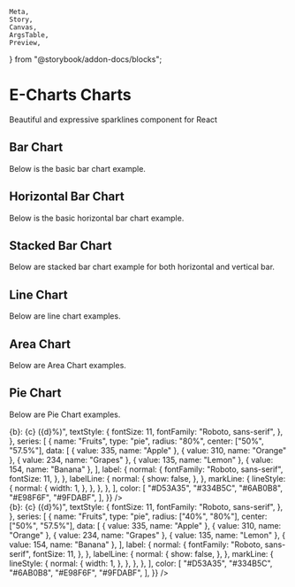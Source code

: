     Meta,
    Story,
    Canvas,
    ArgsTable,
    Preview,
} from "@storybook/addon-docs/blocks";

<Meta title="Charts/E-Charts Charts" />

# E-Charts Charts

<p class="sbdocs-desc">
    Beautiful and expressive sparklines component for React
</p>

## Bar Chart

Below is the basic bar chart example.

<Preview withToolbar>
    <Story name="Bar Chart">
        <div className="row">
            <div className="col-lg">
                <div className="p-5 border border-geyser">
                    <EChart
                        option={{
                            grid: {
                                top: "6",
                                right: "0",
                                bottom: "17",
                                left: "25",
                            },
                            xAxis: {
                                data: ["2006", "2008", "2010", "2012", "2014"],
                                axisLine: {
                                    lineStyle: {
                                        color: "#ccc",
                                    },
                                },
                                axisLabel: {
                                    fontSize: 10,
                                    color: "#666",
                                },
                            },
                            yAxis: {
                                splitLine: {
                                    lineStyle: {
                                        color: "#ddd",
                                    },
                                },
                                axisLine: {
                                    lineStyle: {
                                        color: "#ccc",
                                    },
                                },
                                axisLabel: {
                                    fontSize: 10,
                                    color: "#666",
                                },
                            },
                            series: [
                                {
                                    name: "Oranges",
                                    type: "bar",
                                    data: [20, 20, 36, 12, 15],
                                },
                                {
                                    name: "Apples",
                                    type: "bar",
                                    data: [8, 5, 25, 10, 10],
                                },
                            ],
                            color: ["#D53A35", "#334B5C"],
                        }}
                    />
                </div>
            </div>
            <div className="col-lg">
                <div className="p-5 border border-geyser">
                    <EChart
                        option={{
                            grid: {
                                top: "6",
                                right: "0",
                                bottom: "17",
                                left: "25",
                            },
                            xAxis: {
                                data: ["2006", "2008", "2010", "2012", "2014"],
                                axisLine: {
                                    lineStyle: {
                                        color: "#ccc",
                                    },
                                },
                                axisLabel: {
                                    fontSize: 10,
                                    color: "#666",
                                },
                            },
                            yAxis: {
                                splitLine: {
                                    lineStyle: {
                                        color: "#ddd",
                                    },
                                },
                                axisLine: {
                                    lineStyle: {
                                        color: "#ccc",
                                    },
                                },
                                axisLabel: {
                                    fontSize: 10,
                                    color: "#666",
                                },
                            },
                            series: [
                                {
                                    name: "Oranges",
                                    type: "bar",
                                    data: [20, 20, 36, 12, 15],
                                },
                                {
                                    name: "Apples",
                                    type: "bar",
                                    data: [8, 5, 25, 10, 10],
                                },
                                {
                                    name: "Grapes",
                                    type: "bar",
                                    data: [15, 10, 20, 20, 25],
                                },
                            ],
                            color: ["#693391", "#E7016E", "#109EDC"],
                        }}
                    />
                </div>
            </div>
        </div>
    </Story>
</Preview>

## Horizontal Bar Chart

Below is the basic horizontal bar chart example.

<Preview withToolbar>
    <Story name="Horizontal Bar Chart">
        <div className="row">
            <div className="col-lg">
                <div className="p-5 border border-geyser">
                    <EChart
                        option={{
                            grid: {
                                top: "6",
                                right: "0",
                                bottom: "17",
                                left: "32",
                            },
                            xAxis: {
                                type: "value",
                                axisLine: {
                                    lineStyle: {
                                        color: "#ccc",
                                    },
                                },
                                axisLabel: {
                                    fontSize: 10,
                                    color: "#666",
                                },
                            },
                            yAxis: {
                                type: "category",
                                data: ["2006", "2008", "2010", "2012", "2014"],
                                splitLine: {
                                    lineStyle: {
                                        color: "#ddd",
                                    },
                                },
                                axisLine: {
                                    lineStyle: {
                                        color: "#ccc",
                                    },
                                },
                                axisLabel: {
                                    fontSize: 10,
                                    color: "#666",
                                },
                            },
                            series: [
                                {
                                    name: "Oranges",
                                    type: "bar",
                                    data: [20, 20, 36, 12, 15],
                                },
                                {
                                    name: "Apples",
                                    type: "bar",
                                    data: [8, 5, 25, 10, 10],
                                },
                            ],
                            color: ["#D53A35", "#334B5C"],
                        }}
                    />
                </div>
            </div>
            <div className="col-lg">
                <div className="p-5 border border-geyser">
                    <EChart
                        option={{
                            grid: {
                                top: "6",
                                right: "0",
                                bottom: "17",
                                left: "32",
                            },
                            xAxis: {
                                type: "value",
                                axisLine: {
                                    lineStyle: {
                                        color: "#ccc",
                                    },
                                },
                                axisLabel: {
                                    fontSize: 10,
                                    color: "#666",
                                },
                            },
                            yAxis: {
                                type: "category",
                                data: ["2006", "2008", "2010", "2012", "2014"],
                                splitLine: {
                                    lineStyle: {
                                        color: "#ddd",
                                    },
                                },
                                axisLine: {
                                    lineStyle: {
                                        color: "#ccc",
                                    },
                                },
                                axisLabel: {
                                    fontSize: 10,
                                    color: "#666",
                                },
                            },
                            series: [
                                {
                                    name: "Oranges",
                                    type: "bar",
                                    data: [20, 20, 36, 12, 15],
                                },
                                {
                                    name: "Apples",
                                    type: "bar",
                                    data: [8, 5, 25, 10, 10],
                                },
                                {
                                    name: "Grapes",
                                    type: "bar",
                                    data: [15, 10, 20, 20, 25],
                                },
                            ],
                            color: ["#693391", "#E7016E", "#109EDC"],
                        }}
                    />
                </div>
            </div>
        </div>
    </Story>
</Preview>

## Stacked Bar Chart

Below are stacked bar chart example for both horizontal and vertical bar.

<Preview withToolbar>
    <Story name="Stacked Bar Chart">
        <div className="row">
            <div className="col-lg">
                <div className="p-5 border border-geyser">
                    <EChart
                        option={{
                            grid: {
                                top: "6",
                                right: "0",
                                bottom: "17",
                                left: "25",
                            },
                            xAxis: {
                                data: ["2006", "2008", "2010", "2012", "2014"],
                                axisLine: {
                                    lineStyle: {
                                        color: "#ccc",
                                    },
                                },
                                axisLabel: {
                                    fontSize: 10,
                                    color: "#666",
                                },
                            },
                            yAxis: {
                                splitLine: {
                                    lineStyle: {
                                        color: "#ddd",
                                    },
                                },
                                axisLine: {
                                    lineStyle: {
                                        color: "#ccc",
                                    },
                                },
                                axisLabel: {
                                    fontSize: 10,
                                    color: "#666",
                                },
                            },
                            series: [
                                {
                                    name: "Oranges",
                                    type: "bar",
                                    stack: "Stack",
                                    data: [20, 20, 36, 12, 15],
                                },
                                {
                                    name: "Apples",
                                    type: "bar",
                                    stack: "Stack",
                                    data: [8, 5, 25, 10, 10],
                                },
                                {
                                    name: "Grapes",
                                    type: "bar",
                                    stack: "Stack",
                                    data: [15, 10, 20, 20, 25],
                                },
                            ],
                            color: ["#D53A35", "#334B5C", "#6AB0B8"],
                        }}
                    />
                </div>
            </div>
            <div className="col-lg">
                <div className="p-5 border border-geyser">
                    <EChart
                        option={{
                            grid: {
                                top: "6",
                                right: "0",
                                bottom: "17",
                                left: "25",
                            },
                            xAxis: {
                                type: "value",
                                axisLine: {
                                    lineStyle: {
                                        color: "#ccc",
                                    },
                                },
                                axisLabel: {
                                    fontSize: 10,
                                    color: "#666",
                                },
                            },
                            yAxis: {
                                type: "category",
                                data: ["2006", "2008", "2010", "2012", "2014"],
                                splitLine: {
                                    lineStyle: {
                                        color: "#ddd",
                                    },
                                },
                                axisLine: {
                                    lineStyle: {
                                        color: "#ccc",
                                    },
                                },
                                axisLabel: {
                                    fontSize: 10,
                                    color: "#666",
                                },
                            },
                            series: [
                                {
                                    name: "Oranges",
                                    type: "bar",
                                    stack: "Stack",
                                    data: [20, 20, 36, 12, 15],
                                },
                                {
                                    name: "Apples",
                                    type: "bar",
                                    stack: "Stack",
                                    data: [8, 5, 25, 10, 10],
                                },
                                {
                                    name: "Grapes",
                                    type: "bar",
                                    stack: "Stack",
                                    data: [15, 10, 20, 20, 25],
                                },
                            ],
                            color: ["#D53A35", "#334B5C", "#6AB0B8"],
                        }}
                    />
                </div>
            </div>
        </div>
    </Story>
</Preview>

## Line Chart

Below are line chart examples.

<Preview withToolbar>
    <Story name="Line Chart">
        <div className="row">
            <div className="col-lg">
                <div className="p-5 border border-geyser">
                    <EChart
                        option={{
                            grid: {
                                top: "6",
                                right: "0",
                                bottom: "17",
                                left: "25",
                            },
                            xAxis: {
                                data: [
                                    "2006",
                                    "2008",
                                    "2010",
                                    "2012",
                                    "2014",
                                    "2015",
                                    "2016",
                                    "2017",
                                ],
                                axisLine: {
                                    lineStyle: {
                                        color: "#ccc",
                                    },
                                },
                                axisLabel: {
                                    fontSize: 10,
                                    color: "#666",
                                },
                            },
                            yAxis: {
                                splitLine: {
                                    lineStyle: {
                                        color: "#ddd",
                                    },
                                },
                                axisLine: {
                                    lineStyle: {
                                        color: "#ccc",
                                    },
                                },
                                axisLabel: {
                                    fontSize: 10,
                                    color: "#666",
                                },
                            },
                            series: [
                                {
                                    name: "Oranges",
                                    type: "line",
                                    data: [20, 20, 36, 18, 15, 20, 25, 20],
                                },
                            ],
                            color: ["#D53A35"],
                        }}
                    />
                </div>
            </div>
            <div className="col-lg">
                <div className="p-5 border border-geyser">
                    <EChart
                        option={{
                            grid: {
                                top: "6",
                                right: "0",
                                bottom: "17",
                                left: "25",
                            },
                            xAxis: {
                                data: [
                                    "2006",
                                    "2008",
                                    "2010",
                                    "2012",
                                    "2014",
                                    "2015",
                                    "2016",
                                    "2017",
                                ],
                                axisLine: {
                                    lineStyle: {
                                        color: "#ccc",
                                    },
                                },
                                axisLabel: {
                                    fontSize: 10,
                                    color: "#666",
                                },
                            },
                            yAxis: {
                                splitLine: {
                                    lineStyle: {
                                        color: "#ddd",
                                    },
                                },
                                axisLine: {
                                    lineStyle: {
                                        color: "#ccc",
                                    },
                                },
                                axisLabel: {
                                    fontSize: 10,
                                    color: "#666",
                                },
                            },
                            series: [
                                {
                                    name: "Oranges",
                                    type: "line",
                                    smooth: true,
                                    data: [20, 20, 36, 18, 15, 20, 25, 20],
                                },
                            ],
                            color: ["#693391"],
                        }}
                    />
                </div>
            </div>
        </div>
    </Story>
</Preview>

## Area Chart

Below are Area Chart examples.

<Preview withToolbar>
    <Story name="Area Chart">
        <div className="row">
            <div className="col-lg">
                <div className="p-5 border border-geyser">
                    <EChart
                        option={{
                            grid: {
                                top: "6",
                                right: "12",
                                bottom: "17",
                                left: "25",
                            },
                            xAxis: {
                                data: [
                                    "2006",
                                    "2008",
                                    "2010",
                                    "2012",
                                    "2014",
                                    "2016",
                                ],
                                boundaryGap: false,
                                axisLine: {
                                    lineStyle: { color: "#ccc" },
                                },
                                axisLabel: {
                                    fontSize: 10,
                                    color: "#666",
                                },
                            },
                            yAxis: {
                                splitLine: {
                                    lineStyle: { color: "#ddd" },
                                },
                                axisLine: {
                                    lineStyle: { color: "#ccc" },
                                },
                                axisLabel: {
                                    fontSize: 10,
                                    color: "#666",
                                },
                            },
                            series: [
                                {
                                    name: "Oranges",
                                    type: "line",
                                    data: [20, 20, 36, 12, 15, 25],
                                    lineStyle: {
                                        normal: { width: 1 },
                                    },
                                    itemStyle: {
                                        normal: {
                                            areaStyle: { type: "default" },
                                        },
                                    },
                                },
                                {
                                    name: "Apples",
                                    type: "line",
                                    data: [8, 5, 25, 10, 10, 20],
                                    lineStyle: {
                                        normal: { width: 1 },
                                    },
                                    itemStyle: {
                                        normal: {
                                            areaStyle: { type: "default" },
                                        },
                                    },
                                },
                            ],
                            color: ["#D4716E", "#60525C"],
                        }}
                    />
                </div>
            </div>
            <div className="col-lg">
                <div className="p-5 border border-geyser">
                    <EChart
                        option={{
                            grid: {
                                top: "6",
                                right: "12",
                                bottom: "17",
                                left: "25",
                            },
                            xAxis: {
                                data: [
                                    "2006",
                                    "2008",
                                    "2010",
                                    "2012",
                                    "2014",
                                    "2016",
                                ],
                                boundaryGap: false,
                                axisLine: {
                                    lineStyle: { color: "#ccc" },
                                },
                                axisLabel: {
                                    fontSize: 10,
                                    color: "#666",
                                },
                            },
                            yAxis: {
                                splitLine: {
                                    lineStyle: { color: "#ddd" },
                                },
                                axisLine: {
                                    lineStyle: { color: "#ccc" },
                                },
                                axisLabel: {
                                    fontSize: 10,
                                    color: "#666",
                                },
                            },
                            series: [
                                {
                                    name: "Oranges",
                                    type: "line",
                                    smooth: true,
                                    data: [20, 20, 36, 12, 15, 25],
                                    lineStyle: {
                                        normal: { width: 1 },
                                    },
                                    itemStyle: {
                                        normal: {
                                            areaStyle: { type: "default" },
                                        },
                                    },
                                },
                                {
                                    name: "Apples",
                                    type: "line",
                                    smooth: true,
                                    data: [8, 5, 25, 10, 10, 20],
                                    lineStyle: {
                                        normal: { width: 1 },
                                    },
                                    itemStyle: {
                                        normal: {
                                            areaStyle: { type: "default" },
                                        },
                                    },
                                },
                            ],
                            color: ["#693391", "#E7016E"],
                        }}
                    />
                </div>
            </div>
        </div>
    </Story>
</Preview>

## Pie Chart

Below are Pie Chart examples.

<Preview withToolbar>
    <Story name="Pie Chart">
        <div className="row">
            <div className="col-lg">
                <div className="p-5 border border-geyser">
                    <EChart
                        option={{
                            tooltip: {
                                trigger: "item",
                                formatter: "{a} <br/>{b}: {c} ({d}%)",
                                textStyle: {
                                    fontSize: 11,
                                    fontFamily: "Roboto, sans-serif",
                                },
                            },
                            series: [
                                {
                                    name: "Fruits",
                                    type: "pie",
                                    radius: "80%",
                                    center: ["50%", "57.5%"],
                                    data: [
                                        { value: 335, name: "Apple" },
                                        { value: 310, name: "Orange" },
                                        { value: 234, name: "Grapes" },
                                        { value: 135, name: "Lemon" },
                                        { value: 154, name: "Banana" },
                                    ],
                                    label: {
                                        normal: {
                                            fontFamily: "Roboto, sans-serif",
                                            fontSize: 11,
                                        },
                                    },
                                    labelLine: {
                                        normal: {
                                            show: false,
                                        },
                                    },
                                    markLine: {
                                        lineStyle: {
                                            normal: {
                                                width: 1,
                                            },
                                        },
                                    },
                                },
                            ],
                            color: [
                                "#D53A35",
                                "#334B5C",
                                "#6AB0B8",
                                "#E98F6F",
                                "#9FDABF",
                            ],
                        }}
                    />
                </div>
            </div>
            <div className="col-lg">
                <div className="p-5 border border-geyser">
                    <EChart
                        option={{
                            tooltip: {
                                trigger: "item",
                                formatter: "{a} <br/>{b}: {c} ({d}%)",
                                textStyle: {
                                    fontSize: 11,
                                    fontFamily: "Roboto, sans-serif",
                                },
                            },
                            series: [
                                {
                                    name: "Fruits",
                                    type: "pie",
                                    radius: ["40%", "80%"],
                                    center: ["50%", "57.5%"],
                                    data: [
                                        { value: 335, name: "Apple" },
                                        { value: 310, name: "Orange" },
                                        { value: 234, name: "Grapes" },
                                        { value: 135, name: "Lemon" },
                                        { value: 154, name: "Banana" },
                                    ],
                                    label: {
                                        normal: {
                                            fontFamily: "Roboto, sans-serif",
                                            fontSize: 11,
                                        },
                                    },
                                    labelLine: {
                                        normal: {
                                            show: false,
                                        },
                                    },
                                    markLine: {
                                        lineStyle: {
                                            normal: {
                                                width: 1,
                                            },
                                        },
                                    },
                                },
                            ],
                            color: [
                                "#D53A35",
                                "#334B5C",
                                "#6AB0B8",
                                "#E98F6F",
                                "#9FDABF",
                            ],
                        }}
                    />
                </div>
            </div>
        </div>
    </Story>
</Preview>
